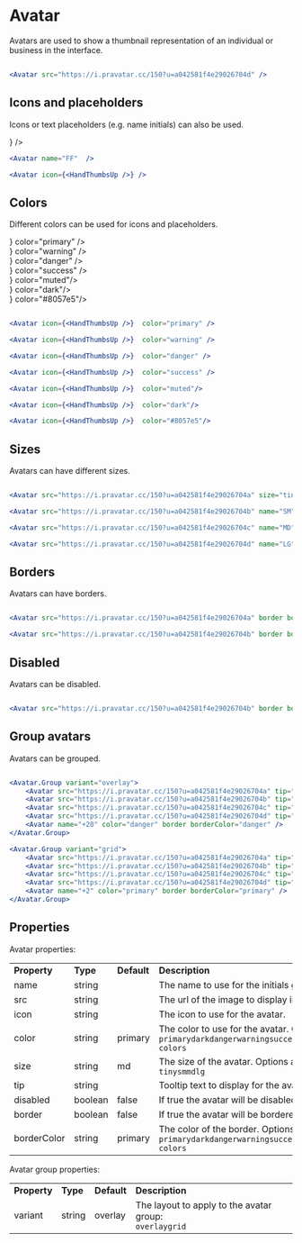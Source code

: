

<Meta title="Components/Avatar" />

# Avatar

Avatars are used to show a thumbnail representation of an individual or business in the interface.

<div
  style={{
    display: "flex",
    alignItems: "center",
    gap: "1rem",
    marginTop: "2rem",
  }}
>
    <div><Avatar src="https://i.pravatar.cc/150?u=a042581f4e29026704d" /></div>
</div>

```jsx

<Avatar src="https://i.pravatar.cc/150?u=a042581f4e29026704d" />

```

## Icons and placeholders

Icons  or text placeholders (e.g. name initials) can also be used.

<div
  style={{
    display: "flex",
    alignItems: "center",
    gap: "1rem",
    marginTop: "2rem",
  }}
>
    <div>
        <Avatar name="FF"  />
    </div>
    <div>
        <Avatar icon={<HandThumbsUp />} />
    </div>
</div>

```jsx
<Avatar name="FF"  />

<Avatar icon={<HandThumbsUp />} />
```     

## Colors

Different colors can be used for icons and placeholders.

<div
  style={{
    display: "flex",
    alignItems: "center",
    gap: "1rem",
    marginTop: "2rem",
  }}
>
    <div>
        <Avatar icon={<HandThumbsUp />}  color="primary" />
    </div>
    <div>
        <Avatar icon={<HandThumbsUp />}  color="warning" />
    </div>
    <div>
        <Avatar icon={<HandThumbsUp />}  color="danger" />
    </div>
     <div>
        <Avatar icon={<HandThumbsUp />}  color="success" />
    </div>
    <div>
        <Avatar icon={<HandThumbsUp />}  color="muted"/>
    </div>
    <div>
        <Avatar icon={<HandThumbsUp />}  color="dark"/>
    </div>
    <div>
        <Avatar icon={<HandThumbsUp />}  color="#8057e5"/>
    </div>
</div>

```jsx

<Avatar icon={<HandThumbsUp />}  color="primary" />

<Avatar icon={<HandThumbsUp />}  color="warning" />

<Avatar icon={<HandThumbsUp />}  color="danger" />

<Avatar icon={<HandThumbsUp />}  color="success" />

<Avatar icon={<HandThumbsUp />}  color="muted"/>

<Avatar icon={<HandThumbsUp />}  color="dark"/>

<Avatar icon={<HandThumbsUp />}  color="#8057e5"/>

```

## Sizes

Avatars can have different sizes.

<div
  style={{
    display: "flex",
    alignItems: "center",
    gap: "1rem",
    marginTop: "2rem",
  }}
>
    <div>
        <Avatar src="https://i.pravatar.cc/150?u=a042581f4e29026704a" size="tiny" />
    </div>
    <div>
        <Avatar src="https://i.pravatar.cc/150?u=a042581f4e29026704b" name="SM" size="sm" />
    </div>
    <div>
        <Avatar src="https://i.pravatar.cc/150?u=a042581f4e29026704c" name="MD" size="md" />
    </div>
    <div>
        <Avatar src="https://i.pravatar.cc/150?u=a042581f4e29026704d" name="LG" size="lg" />
    </div>
</div>

```jsx

<Avatar src="https://i.pravatar.cc/150?u=a042581f4e29026704a" size="tiny" />

<Avatar src="https://i.pravatar.cc/150?u=a042581f4e29026704b" name="SM" size="sm" />

<Avatar src="https://i.pravatar.cc/150?u=a042581f4e29026704c" name="MD" size="md" />

<Avatar src="https://i.pravatar.cc/150?u=a042581f4e29026704d" name="LG" size="lg" />

```


## Borders

Avatars can have borders.

<div
  style={{
    display: "flex",
    alignItems: "center",
    gap: "1rem",
    marginTop: "2rem",
  }}
>
    <div>
        <Avatar src="https://i.pravatar.cc/150?u=a042581f4e29026704a" border />
    </div>
    <div>
        <Avatar src="https://i.pravatar.cc/150?u=a042581f4e29026704b" border borderColor="danger" />
    </div>
</div>

```jsx

<Avatar src="https://i.pravatar.cc/150?u=a042581f4e29026704a" border borderColor="primary" />

<Avatar src="https://i.pravatar.cc/150?u=a042581f4e29026704b" border borderColor="danger" />

```

## Disabled

Avatars can be disabled.


<Avatar src="https://i.pravatar.cc/150?u=a042581f4e29026704b" border borderColor="danger" disabled />

```jsx

<Avatar src="https://i.pravatar.cc/150?u=a042581f4e29026704b" border borderColor="danger" disabled />

```


## Group avatars

Avatars can be grouped.

<div>
    <div style={{marginTop: "2rem", width: "100%"}}>
        <Avatar.Group variant="overlay">
            <Avatar src="https://i.pravatar.cc/150?u=a042581f4e29026704a" tip="user 1" border borderColor="danger" />
            <Avatar src="https://i.pravatar.cc/150?u=a042581f4e29026704b" tip="user 2" border borderColor="danger" />
            <Avatar src="https://i.pravatar.cc/150?u=a042581f4e29026704c" tip="user 3" border borderColor="danger"  />
            <Avatar src="https://i.pravatar.cc/150?u=a042581f4e29026704d" tip="user 4" border borderColor="danger"  />
            <Avatar  name="+20" color="danger" border borderColor="danger" />
        </Avatar.Group>
    </div>
    <div style={{marginTop: "2rem", width: "100%"}}>
        <Avatar.Group variant="grid">
            <Avatar src="https://i.pravatar.cc/150?u=a042581f4e29026704a" tip="user 1" border borderColor="primary" />
            <Avatar src="https://i.pravatar.cc/150?u=a042581f4e29026704b" tip="user 2" border borderColor="primary" />
            <Avatar src="https://i.pravatar.cc/150?u=a042581f4e29026704c" tip="user 3" border borderColor="primary"  />
            <Avatar src="https://i.pravatar.cc/150?u=a042581f4e29026704d" tip="user 4" border borderColor="primary"  />
            <Avatar name="+2" color="primary" border borderColor="primary" />
        </Avatar.Group>
    </div>
</div>

```jsx

<Avatar.Group variant="overlay">
    <Avatar src="https://i.pravatar.cc/150?u=a042581f4e29026704a" tip="user 1" border borderColor="danger" />
    <Avatar src="https://i.pravatar.cc/150?u=a042581f4e29026704b" tip="user 2" border borderColor="danger" />
    <Avatar src="https://i.pravatar.cc/150?u=a042581f4e29026704c" tip="user 3" border borderColor="danger"  />
    <Avatar src="https://i.pravatar.cc/150?u=a042581f4e29026704d" tip="user 4" border borderColor="danger"  />
    <Avatar name="+20" color="danger" border borderColor="danger" />
</Avatar.Group>

<Avatar.Group variant="grid">
    <Avatar src="https://i.pravatar.cc/150?u=a042581f4e29026704a" tip="user 1" border borderColor="primary" />
    <Avatar src="https://i.pravatar.cc/150?u=a042581f4e29026704b" tip="user 2" border borderColor="primary" />
    <Avatar src="https://i.pravatar.cc/150?u=a042581f4e29026704c" tip="user 3" border borderColor="primary"  />
    <Avatar src="https://i.pravatar.cc/150?u=a042581f4e29026704d" tip="user 4" border borderColor="primary"  />
    <Avatar name="+2" color="primary" border borderColor="primary" />
</Avatar.Group>

```

## Properties

Avatar properties:

<table>
    <tr>
        <td><strong>Property</strong></td>
        <td><strong>Type</strong></td>
        <td><strong>Default</strong></td>
        <td><strong>Description</strong></td>
    </tr>
    <tr>
        <td>name</td>
        <td>string</td>
        <td></td>
        <td>The name to use for the initials generation.</td>
    </tr>
    <tr>
        <td>src</td>
        <td>string</td>
        <td></td>
        <td>The url of the image to display in the avatar.</td>
    </tr>
    <tr>
        <td>icon</td>
        <td>string</td>
        <td></td>
        <td>The icon to use for the avatar.</td>
    </tr>
    <tr>
        <td>color</td>
        <td>string</td>
        <td>primary</td>
        <td>The color to use for the avatar. Options are: <br /><code>primary</code><code>dark</code><code>danger</code><code>warning</code><code>success</code><code>light</code><code>custom colors</code></td>
    </tr>
    <tr>
        <td>size</td>
        <td>string</td>
        <td>md</td>
        <td>The size of the avatar. Options are: <br /> <code>tiny</code><code>sm</code><code>md</code><code>lg</code></td>
    </tr>
    <tr>
        <td>tip</td>
        <td>string</td>
        <td></td>
        <td>Tooltip text to display for the avatar.</td>
    </tr>
    <tr>
        <td>disabled</td>
        <td>boolean</td>
        <td>false</td>
        <td>If true the avatar will be disabled.</td>
    </tr>
    <tr>
        <td>border</td>
        <td>boolean</td>
        <td>false</td>
        <td>If true the avatar will be bordered.</td>
    </tr>
    <tr>
        <td>borderColor</td>
        <td>string</td>
        <td>primary</td>
         <td>The color of the border. Options are: <br /><code>primary</code><code>dark</code><code>danger</code><code>warning</code><code>success</code><code>light</code><code>custom colors</code></td>
    </tr>
</table>

Avatar group properties:

<table>
    <tr>
        <td><strong>Property</strong></td>
        <td><strong>Type</strong></td>
        <td><strong>Default</strong></td>
        <td><strong>Description</strong></td>
    </tr>
    <tr>
        <td>variant</td>
        <td>string</td>
        <td>overlay</td>
        <td>The layout to apply to the avatar group:  <br /><code>overlay</code><code>grid</code></td>
    </tr>
</table>
